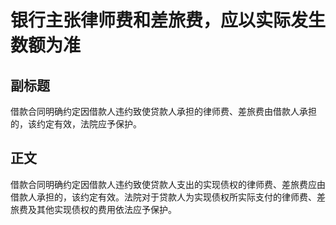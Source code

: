 #  银行主张律师费和差旅费，应以实际发生数额为准
## 副标题
借款合同明确约定因借款人违约致使贷款人承担的律师费、差旅费由借款人承担的，该约定有效，法院应予保护。
## 正文
借款合同明确约定因借款人违约致使贷款人支出的实现债权的律师费、差旅费应由借款人承担的，该约定有效。法院对于贷款人为实现债权所实际支付的律师费、差旅费及其他实现债权的费用依法应予保护。
